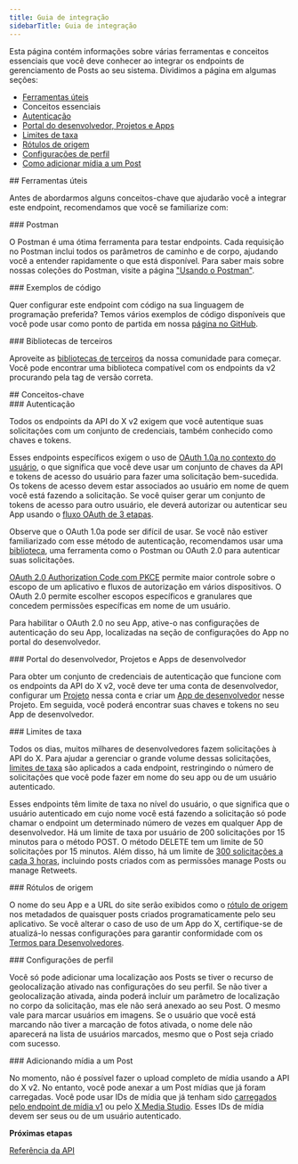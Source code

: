 ```yaml
---
title: Guia de integração
sidebarTitle: Guia de integração
---
```



Esta página contém informações sobre várias ferramentas e conceitos essenciais que você deve conhecer ao integrar os endpoints de gerenciamento de Posts ao seu sistema. Dividimos a página em algumas seções:

- [Ferramentas úteis](#helpful)
- Conceitos essenciais
- [Autenticação](#authentication)
- [Portal do desenvolvedor, Projetos e Apps](#portal)
- [Limites de taxa](#limits)
- [Rótulos de origem](#source)[](#source)[](#source)
- [Configurações de perfil](#settings)
- [Como adicionar mídia a um Post](#media)

<div id="helpful-tools">
  ## Ferramentas úteis
</div>

Antes de abordarmos alguns conceitos-chave que ajudarão você a integrar este endpoint, recomendamos que você se familiarize com:

<div id="postman">
  ### Postman
</div>

O Postman é uma ótima ferramenta para testar endpoints. Cada requisição no Postman inclui todos os parâmetros de caminho e de corpo, ajudando você a entender rapidamente o que está disponível. Para saber mais sobre nossas coleções do Postman, visite a página ["Usando o Postman"](/pt-BR/tutorials/postman-getting-started). 
 

<div id="code-samples">
  ### Exemplos de código
</div>

Quer configurar este endpoint com código na sua linguagem de programação preferida? Temos vários exemplos de código disponíveis que você pode usar como ponto de partida em nossa [página no GitHub](https://github.com/xdevplatform/Twitter-API-v2-sample-code).
 

<div id="third-party-libraries">
  ### Bibliotecas de terceiros
</div>

Aproveite as [bibliotecas de terceiros](/pt-BR/x-api/tools-and-libraries/overview) da nossa comunidade para começar. Você pode encontrar uma biblioteca compatível com os endpoints da v2 procurando pela tag de versão correta.
 

<div id="key-concepts">
  ## Conceitos-chave
</div>

<div id="authentication">
  ### Autenticação
</div>

Todos os endpoints da API do X v2 exigem que você autentique suas solicitações com um conjunto de credenciais, também conhecido como chaves e tokens.

Esses endpoints específicos exigem o uso de [OAuth 1.0a no contexto do usuário](/pt-BR/resources/fundamentals/authentication), o que significa que você deve usar um conjunto de chaves da API e tokens de acesso do usuário para fazer uma solicitação bem-sucedida. Os tokens de acesso devem estar associados ao usuário em nome de quem você está fazendo a solicitação. Se você quiser gerar um conjunto de tokens de acesso para outro usuário, ele deverá autorizar ou autenticar seu App usando o [fluxo OAuth de 3 etapas](/pt-BR/resources/fundamentals/authentication#obtaining-access-tokens-using-3-legged-oauth-flow).

Observe que o OAuth 1.0a pode ser difícil de usar. Se você não estiver familiarizado com esse método de autenticação, recomendamos usar uma [biblioteca](/pt-BR/x-api/tools-and-libraries/overview), uma ferramenta como o Postman ou OAuth 2.0 para autenticar suas solicitações.

[OAuth 2.0 Authorization Code com PKCE](/pt-BR/resources/fundamentals/authentication#oauth-2-0-authorization-code-flow-with-pkce-2) permite maior controle sobre o escopo de um aplicativo e fluxos de autorização em vários dispositivos. O OAuth 2.0 permite escolher escopos específicos e granulares que concedem permissões específicas em nome de um usuário.

Para habilitar o OAuth 2.0 no seu App, ative-o nas configurações de autenticação do seu App, localizadas na seção de configurações do App no portal do desenvolvedor.

<div id="developer-portal-projects-and-developer-apps">
  ### Portal do desenvolvedor, Projetos e Apps de desenvolvedor
</div>

Para obter um conjunto de credenciais de autenticação que funcione com os endpoints da API do X v2, você deve ter uma conta de desenvolvedor, configurar um [Projeto](/pt-BR/resources/fundamentals/projects) nessa conta e criar um [App de desenvolvedor](/pt-BR/resources/fundamentals/developer-apps) nesse Projeto. Em seguida, você poderá encontrar suas chaves e tokens no seu App de desenvolvedor. 
 

<div id="rate-limits">
  ### Limites de taxa
</div>

Todos os dias, muitos milhares de desenvolvedores fazem solicitações à API do X. Para ajudar a gerenciar o grande volume dessas solicitações, [limites de taxa](https://developer.x.com/x-api/fundamentals/rate-limits) são aplicados a cada endpoint, restringindo o número de solicitações que você pode fazer em nome do seu app ou de um usuário autenticado.

Esses endpoints têm limite de taxa no nível do usuário, o que significa que o usuário autenticado em cujo nome você está fazendo a solicitação só pode chamar o endpoint um determinado número de vezes em qualquer App de desenvolvedor. Há um limite de taxa por usuário de 200 solicitações por 15 minutos para o método POST. O método DELETE tem um limite de 50 solicitações por 15 minutos. Além disso, há um limite de [300 solicitações a cada 3 horas](https://blog.x.com/developer/en_us/topics/tools/2018/new-developer-requirements-to-protect-our-platform), incluindo posts criados com as permissões manage Posts ou manage Retweets.
 

<div id="source-labels">
  ### Rótulos de origem
</div>

O nome do seu App e a URL do site serão exibidos como o [rótulo de origem](https://help.x.com/en/using-twitter/how-to-tweet#source-labels) nos metadados de quaisquer posts criados programaticamente pelo seu aplicativo. Se você alterar o caso de uso de um App do X, certifique-se de atualizá-lo nessas configurações para garantir conformidade com os [Termos para Desenvolvedores](https://developer.x.com/content/developer-twitter/en/developer-terms/agreement-and-policy).
 

<div id="profile-settings">
  ### Configurações de perfil
</div>

Você só pode adicionar uma localização aos Posts se tiver o recurso de geolocalização ativado nas configurações do seu perfil. Se não tiver a geolocalização ativada, ainda poderá incluir um parâmetro de localização no corpo da solicitação, mas ele não será anexado ao seu Post. O mesmo vale para marcar usuários em imagens. Se o usuário que você está marcando não tiver a marcação de fotos ativada, o nome dele não aparecerá na lista de usuários marcados, mesmo que o Post seja criado com sucesso. 
 

<div id="adding-media-to-a-post">
  ### Adicionando mídia a um Post
</div>

No momento, não é possível fazer o upload completo de mídia usando a API do X v2. No entanto, você pode anexar a um Post mídias que já foram carregadas. Você pode usar IDs de mídia que já tenham sido [carregados pelo endpoint de mídia v1](https://developer.x.com/en/docs/twitter-api/v1/media/upload-media/api-reference/post-media-upload) ou pelo [X Media Studio](https://media.x.com/en/articles/products/2018/media-studio). Esses IDs de mídia devem ser seus ou de um usuário autenticado.

**Próximas etapas**

[Referência da API](/pt-BR/x-api/posts/manage-tweets#manage-tweets-api-reference-index)